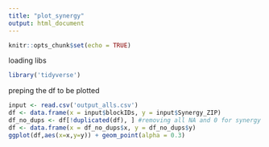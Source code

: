 ```yaml
---
title: "plot_synergy"
output: html_document
---
```


```r
knitr::opts_chunk$set(echo = TRUE)
```
loading libs
```r
library('tidyverse')
```
preping the df to be plotted
```r
input <- read.csv('output_alls.csv')
df <- data.frame(x = input$blockIDs, y = input$Synergy_ZIP)
df_no_dups <- df[!duplicated(df), ] #removing all NA and 0 for synergy (?)
df <- data.frame(x = df_no_dups$x, y = df_no_dups$y)
ggplot(df,aes(x=x,y=y)) + geom_point(alpha = 0.3)
```
